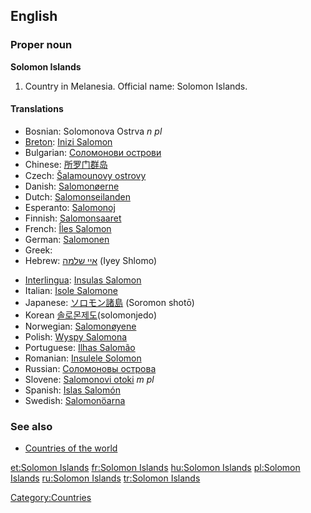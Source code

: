 {{wikipedia}}
==English==

===Proper noun===
'''Solomon Islands'''

# Country in Melanesia. Official name: Solomon Islands.

====Translations====
{{trans-top|A country in Melanesia}}
*Bosnian: Solomonova Ostrva ''n pl''
*[[Breton]]: [[Inizi Salomon]]
*Bulgarian: [[Соломонови острови]]
*Chinese: [[所罗门群岛]]
* Czech: [[Šalamounovy ostrovy]] {{m|p}}
*Danish: [[Salomonøerne]]
*Dutch: [[Salomonseilanden]]
*Esperanto: [[Salomonoj]]
*Finnish: [[Salomonsaaret]]
*French: [[Îles Salomon]]
*German: [[Salomonen]]
*Greek: {{t|el|Νήσοι Σολομώντος|m|p|tr=Nísoi Solomóntos}}
*Hebrew: [[איי שלמה]] (Iyey Shlomo)
{{trans-mid}}
*[[Interlingua]]: [[Insulas Salomon]]
*Italian: [[Isole Salomone]]
*Japanese: [[ソロモン諸島]] (Soromon shotō)
*Korean [[솔로몬제도]](solomonjedo)
*Norwegian: [[Salomonøyene]]
*Polish: [[Wyspy Salomona]]
*Portuguese: [[Ilhas Salomão]]
*Romanian: [[Insulele Solomon]]
*Russian: [[Соломоновы острова]]
*Slovene: [[Salomonovi otoki]] ''m pl''
*Spanish: [[Islas Salomón]]
*Swedish: [[Salomonöarna]]
{{trans-bottom}}

===See also===
* [[Appendix:Countries of the world|Countries of the world]]

[[Category:Countries]]
[[et:Solomon Islands]]
[[fr:Solomon Islands]]
[[hu:Solomon Islands]]
[[pl:Solomon Islands]]
[[ru:Solomon Islands]]
[[tr:Solomon Islands]]